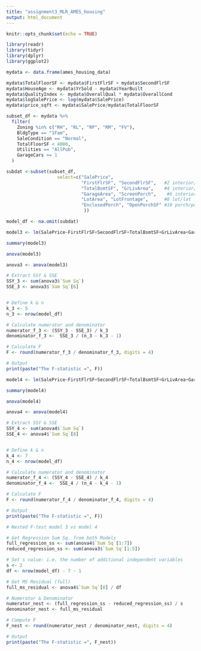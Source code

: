 ---
title: "assignment3_MLR_AMES_housing"
output: html_document
---

```{r setup, include=FALSE}
knitr::opts_chunk$set(echo = TRUE)
```

```{r}
library(readr)
library(tidyr)
library(dplyr)
library(ggplot2)
```

```{r}
mydata <- data.frame(ames_housing_data)

mydata$TotalFloorSF <- mydata$FirstFlrSF + mydata$SecondFlrSF
mydata$HouseAge <- mydata$YrSold - mydata$YearBuilt
mydata$QualityIndex <- mydata$OverallQual * mydata$OverallCond
mydata$logSalePrice <- log(mydata$SalePrice)
mydata$price_sqft <- mydata$SalePrice/mydata$TotalFloorSF
```

```{r}
subset_df <- mydata %>%
  filter(
    Zoning %in% c("RH", "RL", "RP", "RM", "FV"),
    BldgType == "1Fam",
    SaleCondition == "Normal",
    TotalFloorSF < 4000,
    Utilities == "AllPub",
    GarageCars >= 1
  )
```

```{r}
subdat <-subset(subset_df,
                   select=c("SalePrice",
                            "FirstFlrSF", "SecondFlrSF",   #2 interior/interior
                            "TotalBsmtSF", "GrLivArea",    #4 interior/interior
                            "GarageArea", "ScreenPorch",    #6 interior/porch
                            "LotArea", "LotFrontage",      #8 lot/lot
                            "EnclosedPorch", "OpenPorchSF" #10 porch/porch
                             ))

model_df <- na.omit(subdat)
```

```{r}
model3 <- lm(SalePrice~FirstFlrSF+SecondFlrSF+TotalBsmtSF+GrLivArea+GarageArea, data = model_df)
```

```{r}
summary(model3)
```
```{r}
anova(model3)
```


```{r}

anova3 <- anova(model3)

# Extract SSY & SSE
SSY_3 <- sum(anova3$`Sum Sq`)
SSE_3 <- anova3$`Sum Sq`[6]


# Define k & n
k_3 <- 5
n_3 <- nrow(model_df)

# Calculate numerator and denominator
numerator_f_3 <- (SSY_3 - SSE_3) / k_3
denominator_f_3 <-  SSE_3 / (n_3 - k_3 - 1)

# Calculate F
F <- round(numerator_f_3 / denominator_f_3, digits = 4)

# Output
print(paste("The F-statistic =", F))
```
```{r}
model4 <- lm(SalePrice~FirstFlrSF+SecondFlrSF+TotalBsmtSF+GrLivArea+GarageArea+LotArea+LotFrontage, data = model_df)

summary(model4)

```

```{r}
anova(model4)
```
```{r}

anova4 <- anova(model4)

# Extract SSY & SSE
SSY_4 <- sum(anova4$`Sum Sq`)
SSE_4 <- anova4$`Sum Sq`[8]


# Define k & n
k_4 <- 7
n_4 <- nrow(model_df)

# Calculate numerator and denominator
numerator_f_4 <- (SSY_4 - SSE_4) / k_4
denominator_f_4 <-  SSE_4 / (n_4 - k_4 - 1)

# Calculate F
F <- round(numerator_f_4 / denominator_f_4, digits = 4)

# Output
print(paste("The F-statistic =", F))
```
```{r}
# Nested F-test model 3 vs model 4

# Get Regression Sum Sq. from both Models
full_regression_ss <- sum(anova4$`Sum Sq`[1:7])
reduced_regression_ss <- sum(anova3$`Sum Sq`[1:5])

# Set s value: i.e. the number of additional independent variables
s <- 2
df <- nrow(model_df) - 7 - 1

# Get MS Residual (full)
full_ms_residual <- anova4$`Sum Sq`[8] / df

# Numerator & Denominator
numerator_nest <- (full_regression_ss - reduced_regression_ss) / s
denominator_nest <- full_ms_residual

# Compute F
F_nest <- round(numerator_nest / denominator_nest, digits = 4)

# Output
print(paste("The F-statistic =", F_nest))

```

